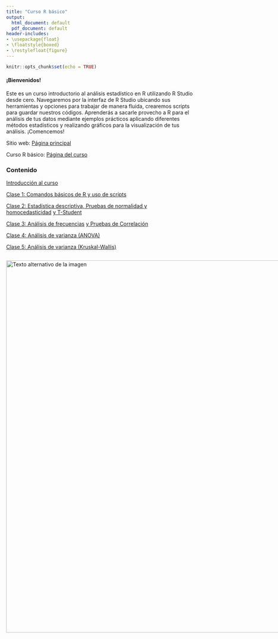 ---
title: "Curso R básico"
output:
  html_document: default
  pdf_document: default
header-includes:
- \usepackage{float}
- \floatstyle{boxed}
- \restylefloat{figure}
---

```{r setup, include=FALSE}
knitr::opts_chunk$set(echo = TRUE)
```

#### ¡Bienvenidos!

Este es un curso introductorio al análisis estadístico en R utilizando R Studio desde cero. Navegaremos por la interfaz de R Studio ubicando sus herramientas y opciones para trabajar de manera fluida, crearemos scripts para guardar nuestros códigos. Aprenderás a sacarle provecho a R para el análisis de tus datos mediante ejemplos prácticos aplicando diferentes métodos estadísticos y realizando gráficos para la visualización de tus análisis.
¡Comencemos!

Sitio web: [Página principal](https://www.hnbiology.org/)

Curso R básico: [Página del curso](https://www.hnbiology.org/)

### Contenido{.tabset .tabset-pills}

[Introducción al curso](Introduccion.html)

[Clase 1: Comandos básicos de R y uso de scripts](Comandos.html)

[Clase 2: Estadística descriptiva](Estadistica_descriptiva.html)[, Pruebas de normalidad y homocedasticidad](Pruebas_normalidad.html) [y T-Student](T-Student.html)

[Clase 3: Análisis de frecuencias](Analisis_de_frecuencias.html) 
[y Pruebas de Correlación](Pruebas_de_correlacion.html)

[Clase 4: Análisis de varianza (ANOVA)](ANOVA.html)

[Clase 5: Análisis de varianza (Kruskal-Wallis)](Kruskal-Wallis.html)

<div style="display:flex; align-items:center;">
  <img src="Imagenes/HNBI_LOGO2.jpeg" alt="Texto alternativo de la imagen" style="width:1000px;">
</div>